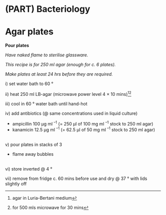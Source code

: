 # (PART) Bacteriology {-}

# Agar plates

**Pour plates**

*Have naked flame to sterilise glassware.*

*This recipe is for 250 ml agar (enough for c. 6 plates).*

*Make plates at least 24 hrs before they are required.*


i\) set water bath to 60 °

ii\) heat 250 ml LB-agar (microwave power level 4 × 10 mins)[^21_1][^21_2]

iii\) cool in 60 ° water bath until hand-hot

iv\) add antibiotics (@ same concentrations used in liquid culture)  

  - ampicillin 100 μg ml ^--1^ (= 250 μl of 100 mg ml ^--1^ stock to 250 ml agar)  
  - kanamicin 12.5 μg ml ^--1^ (= 62.5 μl of 50 mg ml ^--1^ stock to 250 ml agar)  

<br>
v\) pour plates in stacks of 3  

  - flame away bubbles  

<br>
vi\) store inverted @ 4 °

vii\) remove from fridge c. 60 mins before use and dry @ 37 ° with lids slightly off


[^21_1]: agar in Luria-Bertani medium

[^21_2]: for 500 mls microwave for 30 mins
